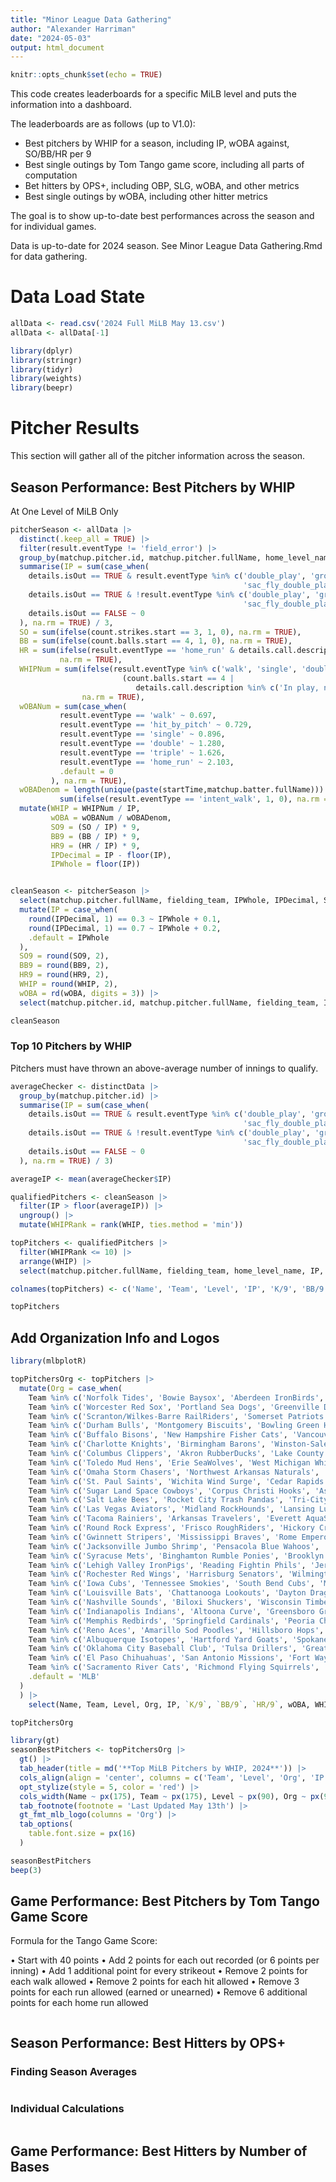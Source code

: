 ---
title: "Minor League Data Gathering"
author: "Alexander Harriman"
date: "2024-05-03"
output: html_document
---

```{r setup, include=FALSE}
knitr::opts_chunk$set(echo = TRUE)
```



This code creates leaderboards for a specific MiLB level and puts the information into a dashboard. 

The leaderboards are as follows (up to V1.0):

* Best pitchers by WHIP for a season, including IP, wOBA against, SO/BB/HR per 9
* Best single outings by Tom Tango game score, including all parts of computation
* Bet hitters by OPS+, including OBP, SLG, wOBA, and other metrics
* Best single outings by wOBA, including other hitter metrics

The goal is to show up-to-date best performances across the season and for individual games.


Data is up-to-date for 2024 season. See Minor League Data Gathering.Rmd for data gathering.



# Data Load State

```{r}
allData <- read.csv('2024 Full MiLB May 13.csv')
allData <- allData[-1]
```



```{r}
library(dplyr)
library(stringr)
library(tidyr)
library(weights)
library(beepr)
```




# Pitcher Results 

This section will gather all of the pitcher information across the season.


## Season Performance: Best Pitchers by WHIP


At One Level of MiLB Only

```{r}
pitcherSeason <- allData |>
  distinct(.keep_all = TRUE) |>
  filter(result.eventType != 'field_error') |>
  group_by(matchup.pitcher.id, matchup.pitcher.fullName, home_level_name, fielding_team) |>
  summarise(IP = sum(case_when(
    details.isOut == TRUE & result.eventType %in% c('double_play', 'grounded_into_double_play', 
                                                    'sac_fly_double_play', 'strikeout_double_play') ~ 2,
    details.isOut == TRUE & !result.eventType %in% c('double_play', 'grounded_into_double_play', 
                                                    'sac_fly_double_play', 'strikeout_double_play') ~ 1,
    details.isOut == FALSE ~ 0
  ), na.rm = TRUE) / 3,
  SO = sum(ifelse(count.strikes.start == 3, 1, 0), na.rm = TRUE),
  BB = sum(ifelse(count.balls.start == 4, 1, 0), na.rm = TRUE),
  HR = sum(ifelse(result.eventType == 'home_run' & details.call.description == 'In play, run(s)', 1, 0),
           na.rm = TRUE),
  WHIPNum = sum(ifelse(result.eventType %in% c('walk', 'single', 'double', 'triple', 'home_run') &
                         (count.balls.start == 4 | 
                            details.call.description %in% c('In play, no out', 'In play, run(s)')), 1, 0), 
                na.rm = TRUE),
  wOBANum = sum(case_when(
           result.eventType == 'walk' ~ 0.697,
           result.eventType == 'hit_by_pitch' ~ 0.729,
           result.eventType == 'single' ~ 0.896,
           result.eventType == 'double' ~ 1.280,
           result.eventType == 'triple' ~ 1.626,
           result.eventType == 'home_run' ~ 2.103,
           .default = 0
         ), na.rm = TRUE),
  wOBADenom = length(unique(paste(startTime,matchup.batter.fullName))) - 
           sum(ifelse(result.eventType == 'intent_walk', 1, 0), na.rm = TRUE)) |>
  mutate(WHIP = WHIPNum / IP,
         wOBA = wOBANum / wOBADenom,
         SO9 = (SO / IP) * 9,
         BB9 = (BB / IP) * 9,
         HR9 = (HR / IP) * 9,
         IPDecimal = IP - floor(IP),
         IPWhole = floor(IP)) 


cleanSeason <- pitcherSeason |>
  select(matchup.pitcher.fullName, fielding_team, IPWhole, IPDecimal, SO9, BB9, HR9, wOBA, WHIP) |>
  mutate(IP = case_when(
    round(IPDecimal, 1) == 0.3 ~ IPWhole + 0.1,
    round(IPDecimal, 1) == 0.7 ~ IPWhole + 0.2,
    .default = IPWhole
  ),
  SO9 = round(SO9, 2),
  BB9 = round(BB9, 2),
  HR9 = round(HR9, 2),
  WHIP = round(WHIP, 2),
  wOBA = rd(wOBA, digits = 3)) |>
  select(matchup.pitcher.id, matchup.pitcher.fullName, fielding_team, IP, SO9, BB9, HR9, wOBA, WHIP)

cleanSeason
```

### Top 10 Pitchers by WHIP

Pitchers must have thrown an above-average number of innings to qualify.

```{r}
averageChecker <- distinctData |>
  group_by(matchup.pitcher.id) |>
  summarise(IP = sum(case_when(
    details.isOut == TRUE & result.eventType %in% c('double_play', 'grounded_into_double_play', 
                                                    'sac_fly_double_play', 'strikeout_double_play') ~ 2,
    details.isOut == TRUE & !result.eventType %in% c('double_play', 'grounded_into_double_play', 
                                                    'sac_fly_double_play', 'strikeout_double_play') ~ 1,
    details.isOut == FALSE ~ 0
  ), na.rm = TRUE) / 3)

averageIP <- mean(averageChecker$IP)
```


```{r}
qualifiedPitchers <- cleanSeason |>
  filter(IP > floor(averageIP)) |>
  ungroup() |>
  mutate(WHIPRank = rank(WHIP, ties.method = 'min'))

topPitchers <- qualifiedPitchers |>
  filter(WHIPRank <= 10) |>
  arrange(WHIP) |>
  select(matchup.pitcher.fullName, fielding_team, home_level_name, IP, SO9, BB9, HR9, wOBA, WHIP)

colnames(topPitchers) <- c('Name', 'Team', 'Level', 'IP', 'K/9', 'BB/9', 'HR/9', 'wOBA', 'WHIP')

topPitchers
```


## Add Organization Info and Logos

```{r}
library(mlbplotR)

topPitchersOrg <- topPitchers |>
  mutate(Org = case_when(
    Team %in% c('Norfolk Tides', 'Bowie Baysox', 'Aberdeen IronBirds', 'Delmarva Shorebirds') ~ 'BAL',
    Team %in% c('Worcester Red Sox', 'Portland Sea Dogs', 'Greenville Drive', 'Salem Red Sox') ~ 'BOS',
    Team %in% c('Scranton/Wilkes-Barre RailRiders', 'Somerset Patriots', 'Hudson Valley Renegades', 'Tampa Tarpons') ~ 'NYY',
    Team %in% c('Durham Bulls', 'Montgomery Biscuits', 'Bowling Green Hot Rods', 'Charleston RiverDogs') ~ 'TB',
    Team %in% c('Buffalo Bisons', 'New Hampshire Fisher Cats', 'Vancouver Canadians', 'Dunedin Blue Jays') ~ 'TOR',
    Team %in% c('Charlotte Knights', 'Birmingham Barons', 'Winston-Salem Dash', 'Kannapolis Cannon Ballers') ~ 'CWS',
    Team %in% c('Columbus Clippers', 'Akron RubberDucks', 'Lake County Captains', 'Lynchburg Hillcats') ~ 'CLE',
    Team %in% c('Toledo Mud Hens', 'Erie SeaWolves', 'West Michigan Whitecaps', 'Lakeland Flying Tigers') ~ 'DET',
    Team %in% c('Omaha Storm Chasers', 'Northwest Arkansas Naturals', 'Quad Cities River Bandits', 'Columbia Fireflies') ~ 'KC',
    Team %in% c('St. Paul Saints', 'Wichita Wind Surge', 'Cedar Rapids Kernels', 'Fort Myers Mighty Mussels') ~ 'MIN',
    Team %in% c('Sugar Land Space Cowboys', 'Corpus Christi Hooks', 'Asheville Tourists', 'Fayetteville Woodpeckers') ~ 'HOU',
    Team %in% c('Salt Lake Bees', 'Rocket City Trash Pandas', 'Tri-City Dust Devils', 'Inland Empire 66ers') ~ 'LAA',
    Team %in% c('Las Vegas Aviators', 'Midland RockHounds', 'Lansing Lugnuts', 'Stockton Ports') ~ 'OAK',
    Team %in% c('Tacoma Rainiers', 'Arkansas Travelers', 'Everett AquaSox', 'Modesto Nuts') ~ 'SEA',
    Team %in% c('Round Rock Express', 'Frisco RoughRiders', 'Hickory Crawdads', 'Down East Wood Ducks') ~ 'TEX',
    Team %in% c('Gwinnett Stripers', 'Mississippi Braves', 'Rome Emperors', 'Augusta GreenJackets') ~ 'ATL',
    Team %in% c('Jacksonville Jumbo Shrimp', 'Pensacola Blue Wahoos', 'Beloit Sky Carp', 'Jupiter Hammerheads') ~ 'MIA',
    Team %in% c('Syracuse Mets', 'Binghamton Rumble Ponies', 'Brooklyn Cyclones', 'St. Lucie Mets') ~ 'NYM',
    Team %in% c('Lehigh Valley IronPigs', 'Reading Fightin Phils', 'Jersey Shore BlueClaws', 'Clearwater Threshers') ~ 'PHI',
    Team %in% c('Rochester Red Wings', 'Harrisburg Senators', 'Wilmington Blue Rocks', 'Fredericksburg Nationals') ~ 'WSH',
    Team %in% c('Iowa Cubs', 'Tennessee Smokies', 'South Bend Cubs', 'Myrtle Beach Pelicans') ~ 'CHC',
    Team %in% c('Louisville Bats', 'Chattanooga Lookouts', 'Dayton Dragons', 'Daytona Tortugas') ~ 'CIN',
    Team %in% c('Nashville Sounds', 'Biloxi Shuckers', 'Wisconsin Timber Rattlers', 'Carolina Mudcats') ~ 'MIL',
    Team %in% c('Indianapolis Indians', 'Altoona Curve', 'Greensboro Grasshoppers', 'Bradenton Marauders') ~ 'PIT',
    Team %in% c('Memphis Redbirds', 'Springfield Cardinals', 'Peoria Chiefs', 'Palm Beach Cardinals') ~ 'STL',
    Team %in% c('Reno Aces', 'Amarillo Sod Poodles', 'Hillsboro Hops', 'Visalia Rawhide') ~ 'AZ',
    Team %in% c('Albuquerque Isotopes', 'Hartford Yard Goats', 'Spokane Indians', 'Fresno Grizzlies') ~ 'COL',
    Team %in% c('Oklahoma City Baseball Club', 'Tulsa Drillers', 'Great Lakes Loons', 'Rancho Cucamonga Quakes') ~ 'LAD',
    Team %in% c('El Paso Chihuahuas', 'San Antonio Missions', 'Fort Wayne TinCaps', 'Lake Elsinore Storm') ~ 'SD',
    Team %in% c('Sacramento River Cats', 'Richmond Flying Squirrels', 'Eugene Emeralds', 'San Jose Giants') ~ 'SF',
    .default = 'MLB'
  ) 
  ) |>
    select(Name, Team, Level, Org, IP, `K/9`, `BB/9`, `HR/9`, wOBA, WHIP)

topPitchersOrg
```



```{r}
library(gt)
seasonBestPitchers <- topPitchersOrg |>
  gt() |>
  tab_header(title = md('**Top MiLB Pitchers by WHIP, 2024**')) |>
  cols_align(align = 'center', columns = c('Team', 'Level', 'Org', 'IP', 'K/9', 'BB/9', 'HR/9', 'wOBA', 'WHIP')) |>
  opt_stylize(style = 5, color = 'red') |>
  cols_width(Name ~ px(175), Team ~ px(175), Level ~ px(90), Org ~ px(90), everything() ~ px(65)) |>
  tab_footnote(footnote = 'Last Updated May 13th') |>
  gt_fmt_mlb_logo(columns = 'Org') |>
  tab_options(
    table.font.size = px(16)
  )

seasonBestPitchers
beep(3)
```



## Game Performance: Best Pitchers by Tom Tango Game Score

Formula for the Tango Game Score:

• Start with 40 points
• Add 2 points for each out recorded (or 6 points per inning)
• Add 1 additional point for every strikeout
• Remove 2 points for each walk allowed
• Remove 2 points for each hit allowed
• Remove 3 points for each run allowed (earned or unearned)
• Remove 6 additional points for each home run allowed


```{r}

```



## Season Performance: Best Hitters by OPS+

### Finding Season Averages


```{r}

```


### Individual Calculations


```{r}

```



## Game Performance: Best Hitters by Number of Bases


```{r}

```

